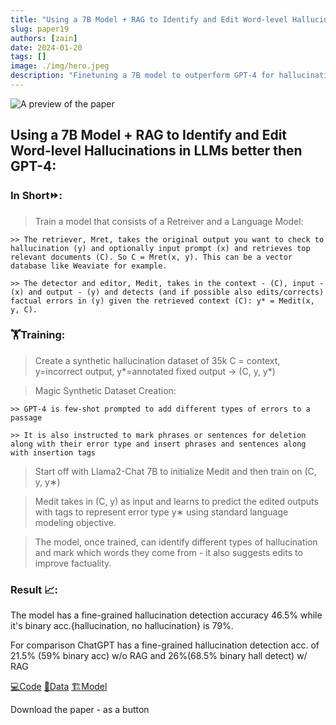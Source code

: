 ```yaml
---
title: "Using a 7B Model + RAG to Identify and Edit Word-level Hallucinations"
slug: paper19
authors: [zain]
date: 2024-01-20
tags: []
image: ./img/hero.jpeg
description: "Finetuning a 7B model to outperform GPT-4 for hallucination detection."
---
```

![A preview of the paper](./img/hero.jpeg)

<!-- truncate -->


## Using a 7B Model + RAG to Identify and Edit Word-level Hallucinations in LLMs better then GPT-4:

### In Short⏩:

  > Train a model that consists of a Retreiver and a Language Model:  

    >> The retriever, Mret, takes the original output you want to check to hallucination (y) and optionally input prompt (x) and retrieves top relevant documents (C). So C = Mret(x, y). This can be a vector database like Weaviate for example.

    >> The detector and editor, Medit, takes in the context - (C), input - (x) and output - (y) and detects (and if possible also edits/corrects) factual errors in (y) given the retrieved context (C): y* = Medit(x, y, C).

### 🏋️Training:

  > Create a synthetic hallucination dataset of 35k C = context, y=incorrect output, y*=annotated fixed output -> (C, y, y*) 

  > Magic Synthetic Dataset Creation: 

    >> GPT-4 is few-shot prompted to add different types of errors to a passage

    >> It is also instructed to mark phrases or sentences for deletion along with their error type and insert phrases and sentences along with insertion tags

  > Start off with Llama2-Chat 7B to initialize Medit and then train on (C, y, y∗) 

  > Medit takes in (C, y) as input and learns to predict the edited outputs with tags to represent error type y∗ using standard language modeling objective.

  > The model, once trained, can identify different types of hallucination and mark which words they come from - it also suggests edits to improve factuality.

### Result 📈:
The model has a fine-grained hallucination detection accuracy 46.5% while it's binary acc.{hallucination, no hallucination} is 79%.

For comparison ChatGPT has a fine-grained hallucination detection acc. of 21.5% (59% binary acc) w/o RAG and 26%(68.5% binary hall detect) w/ RAG

[💻Code](https://github.com/abhika-m/FAVA)
[🔷Data](https://huggingface.co/datasets/fava-uw/fava-data)
[🏗️Model](https://huggingface.co/fava-uw/fava-model)

<p>
  <DownloadButton link={require('./download/2401.06855.pdf').default}>Download the paper - as a button</DownloadButton>
</p>

<!-- We could create a specific template for Paper Review's -->

<WhatNext />
